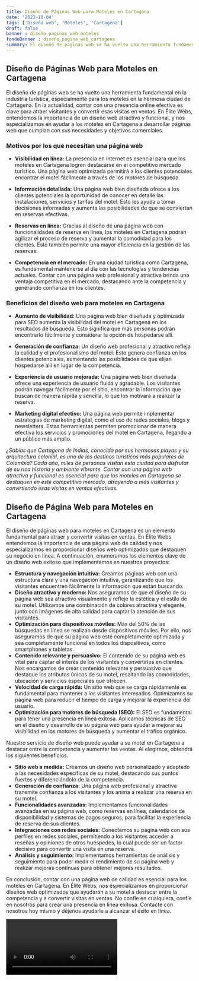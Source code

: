 ```yaml
---
title: Diseño de Páginas Web para Moteles en Cartagena
date: '2023-10-04'
tags: ['Diseño web', 'Moteles', 'Cartagena']
draft: false
banner : diseño_paginas_web_moteles
fondoBanner : diseño_pagina_web_cartagena
summary: El diseño de páginas web se ha vuelto una herramienta fundamental en la industria turística, especialmente para los moteles en la hermosa ciudad de Cartagena. En la actualidad, contar con una presencia online efectiva es clave para atraer visitantes y convertir esas visitas en ventas. En Élite Webs, entendemos la importancia de un diseño web atractivo y funcional, y nos especializamos en ayudar a los moteles en Cartagena a desarrollar páginas web que cumplan con sus necesidades y objetivos comerciales.
---
```


## Diseño de Páginas Web para Moteles en Cartagena

El diseño de páginas web se ha vuelto una herramienta fundamental en la industria turística, especialmente para los moteles en la hermosa ciudad de Cartagena. En la actualidad, contar con una presencia online efectiva es clave para atraer visitantes y convertir esas visitas en ventas. En Élite Webs, entendemos la importancia de un diseño web atractivo y funcional, y nos especializamos en ayudar a los moteles en Cartagena a desarrollar páginas web que cumplan con sus necesidades y objetivos comerciales.

### Motivos por los que necesitan una página web

- **Visibilidad en línea:** La presencia en internet es esencial para que los moteles en Cartagena logren destacarse en el competitivo mercado turístico. Una página web optimizada permitirá a los clientes potenciales encontrar el motel fácilmente a través de los motores de búsqueda.

- **Información detallada:** Una página web bien diseñada ofrece a los clientes potenciales la oportunidad de conocer en detalle las instalaciones, servicios y tarifas del motel. Esto les ayuda a tomar decisiones informadas y aumenta las posibilidades de que se conviertan en reservas efectivas.

- **Reservas en línea:** Gracias al diseño de una página web con funcionalidades de reserva en línea, los moteles en Cartagena podrán agilizar el proceso de reserva y aumentar la comodidad para los clientes. Esto también permite una mayor eficiencia en la gestión de las reservas.

- **Competencia en el mercado:** En una ciudad turística como Cartagena, es fundamental mantenerse al día con las tecnologías y tendencias actuales. Contar con una página web profesional y atractiva brinda una ventaja competitiva en el mercado, destacando ante la competencia y generando confianza en los clientes.

### Beneficios del diseño web para moteles en Cartagena

- **Aumento de visibilidad:** Una página web bien diseñada y optimizada para SEO aumenta la visibilidad del motel en Cartagena en los resultados de búsqueda. Esto significa que más personas podrán encontrarlo fácilmente y considerar la opción de hospedarse allí.

- **Generación de confianza:** Un diseño web profesional y atractivo refleja la calidad y el profesionalismo del motel. Esto genera confianza en los clientes potenciales, aumentando las posibilidades de que elijan hospedarse allí en lugar de la competencia.

- **Experiencia de usuario mejorada:** Una página web bien diseñada ofrece una experiencia de usuario fluida y agradable. Los visitantes podrán navegar fácilmente por el sitio, encontrar la información que buscan de manera rápida y sencilla, lo que los motivará a realizar la reserva.

- **Marketing digital efectivo:** Una página web permite implementar estrategias de marketing digital, como el uso de redes sociales, blogs y newsletters. Estas herramientas permiten promocionar de manera efectiva los servicios y promociones del motel en Cartagena, llegando a un público más amplio.

*¿Sabías que Cartagena de Indias, conocida por sus hermosas playas y su arquitectura colonial, es uno de los destinos turísticos más populares de Colombia? Cada año, miles de personas visitan esta ciudad para disfrutar de su rica historia y ambiente vibrante. Contar con una página web atractiva y funcional es esencial para que los moteles en Cartagena se destaquen en este competitivo mercado, atrayendo a más visitantes y convirtiendo esas visitas en ventas efectivas.*

<GifSeo />

<Cta />

## Diseño de Página Web para Moteles en Cartagena

El diseño de páginas web para moteles en Cartagena es un elemento fundamental para atraer y convertir visitas en ventas. En Élite Webs entendemos la importancia de una página web de calidad y nos especializamos en proporcionar diseños web optimizados que destaquen su negocio en línea. A continuación, enumeramos los elementos clave de un diseño web exitoso que implementamos en nuestros proyectos:

- **Estructura y navegación intuitiva:** Creamos páginas web con una estructura clara y una navegación intuitiva, garantizando que los visitantes encuentren fácilmente la información que están buscando.
- **Diseño atractivo y moderno:** Nos aseguramos de que el diseño de su página web sea atractivo visualmente y refleje la estética y el estilo de su motel. Utilizamos una combinación de colores atractiva y elegante, junto con imágenes de alta calidad para captar la atención de sus visitantes.
- **Optimización para dispositivos móviles:** Más del 50% de las búsquedas en línea se realizan desde dispositivos móviles. Por ello, nos aseguramos de que su página web esté completamente optimizada y sea completamente funcional en todos los dispositivos, como smartphones y tabletas.
- **Contenido relevante y persuasivo:** El contenido de su página web es vital para captar el interés de los visitantes y convertirlos en clientes. Nos encargamos de crear contenido relevante y persuasivo que destaque los atributos únicos de su motel, resaltando las comodidades, ubicación y servicios especiales que ofrecen.
- **Velocidad de carga rápida:** Un sitio web que se carga rápidamente es fundamental para mantener a los visitantes interesados. Optimizamos su página web para reducir el tiempo de carga y mejorar la experiencia del usuario.
- **Optimización para motores de búsqueda (SEO):** El SEO es fundamental para tener una presencia en línea exitosa. Aplicamos técnicas de SEO en el diseño y desarrollo de su página web para ayudar a mejorar su visibilidad en los motores de búsqueda y aumentar el tráfico orgánico.

Nuestro servicio de diseño web puede ayudar a su motel en Cartagena a destacar entre la competencia y aumentar las ventas. Al elegirnos, obtendrá los siguientes beneficios:

- **Sitio web a medida:** Creamos un diseño web personalizado y adaptado a las necesidades específicas de su motel, destacando sus puntos fuertes y diferenciándolo de la competencia.
- **Generación de confianza:** Una página web profesional y atractiva transmite confianza a los visitantes y los anima a realizar una reserva en su motel.
- **Funcionalidades avanzadas:** Implementamos funcionalidades avanzadas en su página web, como reservas en línea, calendarios de disponibilidad y sistemas de pagos seguros, para facilitar la experiencia de reserva de sus clientes.
- **Integraciones con redes sociales:** Conectamos su página web con sus perfiles en redes sociales, permitiendo a los visitantes acceder a reseñas y opiniones de otros huéspedes, lo cual puede ser un factor decisivo para convertir una visita en una reserva.
- **Análisis y seguimiento:** Implementamos herramientas de análisis y seguimiento para poder medir el rendimiento de su página web y realizar mejoras continuas para obtener mejores resultados.

En conclusión, contar con una página web de calidad es esencial para los moteles en Cartagena. En Élite Webs, nos especializamos en proporcionar diseños web optimizados que ayudarán a su motel a destacar entre la competencia y a convertir visitas en ventas. No confíe en cualquiera, confíe en nosotros para crear una presencia en línea exitosa. Contacte con nosotros hoy mismo y déjenos ayudarle a alcanzar el éxito en línea.

<Video />

<CtaBot job='Moteles' city='Cartagena'/>

<Gmaps query='Cartagena+españa+maps' />